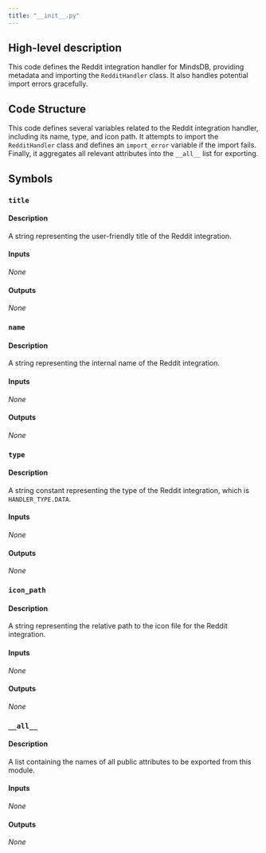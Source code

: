 ```yaml
---
title: "__init__.py"
---
```


## High-level description
This code defines the Reddit integration handler for MindsDB, providing metadata and importing the `RedditHandler` class. It also handles potential import errors gracefully.

## Code Structure
This code defines several variables related to the Reddit integration handler, including its name, type, and icon path. It attempts to import the `RedditHandler` class and defines an `import_error` variable if the import fails. Finally, it aggregates all relevant attributes into the `__all__` list for exporting.

## Symbols

### `title`
#### Description
A string representing the user-friendly title of the Reddit integration.

#### Inputs
_None_

#### Outputs
_None_

### `name`
#### Description
A string representing the internal name of the Reddit integration.

#### Inputs
_None_

#### Outputs
_None_

### `type`
#### Description
A string constant representing the type of the Reddit integration, which is `HANDLER_TYPE.DATA`.

#### Inputs
_None_

#### Outputs
_None_

### `icon_path`
#### Description
A string representing the relative path to the icon file for the Reddit integration.

#### Inputs
_None_

#### Outputs
_None_

### `__all__`
#### Description
A list containing the names of all public attributes to be exported from this module.

#### Inputs
_None_

#### Outputs
_None_
